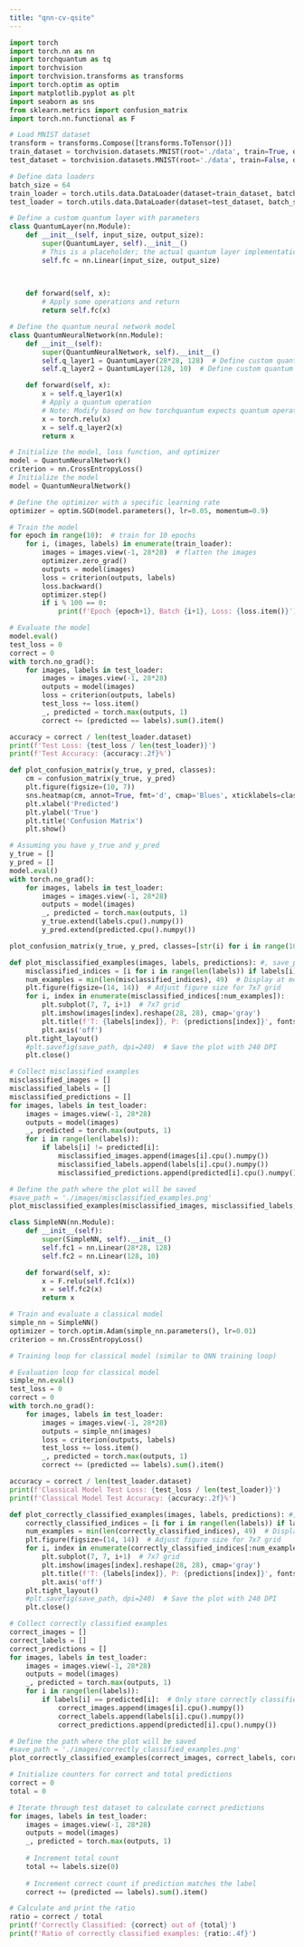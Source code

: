 ```yaml
---
title: "qnn-cv-qsite"
---
```


```python

import torch
import torch.nn as nn
import torchquantum as tq
import torchvision
import torchvision.transforms as transforms
import torch.optim as optim
import matplotlib.pyplot as plt
import seaborn as sns
from sklearn.metrics import confusion_matrix
import torch.nn.functional as F

```

```python

# Load MNIST dataset
transform = transforms.Compose([transforms.ToTensor()])
train_dataset = torchvision.datasets.MNIST(root='./data', train=True, download=True, transform=transform)
test_dataset = torchvision.datasets.MNIST(root='./data', train=False, download=True, transform=transform)

# Define data loaders
batch_size = 64
train_loader = torch.utils.data.DataLoader(dataset=train_dataset, batch_size=batch_size, shuffle=True)
test_loader = torch.utils.data.DataLoader(dataset=test_dataset, batch_size=batch_size, shuffle=False)

# Define a custom quantum layer with parameters
class QuantumLayer(nn.Module):
    def __init__(self, input_size, output_size):
        super(QuantumLayer, self).__init__()
        # This is a placeholder; the actual quantum layer implementation may differ
        self.fc = nn.Linear(input_size, output_size)
        
    

    def forward(self, x):
        # Apply some operations and return
        return self.fc(x)

# Define the quantum neural network model
class QuantumNeuralNetwork(nn.Module):
    def __init__(self):
        super(QuantumNeuralNetwork, self).__init__()
        self.q_layer1 = QuantumLayer(28*28, 128)  # Define custom quantum layer
        self.q_layer2 = QuantumLayer(128, 10)  # Define custom quantum layer

    def forward(self, x):
        x = self.q_layer1(x)
        # Apply a quantum operation
        # Note: Modify based on how torchquantum expects quantum operations to be applied
        x = torch.relu(x)
        x = self.q_layer2(x)
        return x

# Initialize the model, loss function, and optimizer
model = QuantumNeuralNetwork()
criterion = nn.CrossEntropyLoss()
# Initialize the model
model = QuantumNeuralNetwork()

# Define the optimizer with a specific learning rate
optimizer = optim.SGD(model.parameters(), lr=0.05, momentum=0.9)

# Train the model
for epoch in range(10):  # train for 10 epochs
    for i, (images, labels) in enumerate(train_loader):
        images = images.view(-1, 28*28)  # flatten the images
        optimizer.zero_grad()
        outputs = model(images)
        loss = criterion(outputs, labels)
        loss.backward()
        optimizer.step()
        if i % 100 == 0:
            print(f'Epoch {epoch+1}, Batch {i+1}, Loss: {loss.item()}')

# Evaluate the model
model.eval()
test_loss = 0
correct = 0
with torch.no_grad():
    for images, labels in test_loader:
        images = images.view(-1, 28*28)
        outputs = model(images)
        loss = criterion(outputs, labels)
        test_loss += loss.item()
        _, predicted = torch.max(outputs, 1)
        correct += (predicted == labels).sum().item()

accuracy = correct / len(test_loader.dataset)
print(f'Test Loss: {test_loss / len(test_loader)}')
print(f'Test Accuracy: {accuracy:.2f}%')
```

```python

def plot_confusion_matrix(y_true, y_pred, classes):
    cm = confusion_matrix(y_true, y_pred)
    plt.figure(figsize=(10, 7))
    sns.heatmap(cm, annot=True, fmt='d', cmap='Blues', xticklabels=classes, yticklabels=classes)
    plt.xlabel('Predicted')
    plt.ylabel('True')
    plt.title('Confusion Matrix')
    plt.show()

# Assuming you have y_true and y_pred
y_true = []
y_pred = []
model.eval()
with torch.no_grad():
    for images, labels in test_loader:
        images = images.view(-1, 28*28)
        outputs = model(images)
        _, predicted = torch.max(outputs, 1)
        y_true.extend(labels.cpu().numpy())
        y_pred.extend(predicted.cpu().numpy())

plot_confusion_matrix(y_true, y_pred, classes=[str(i) for i in range(10)])

```


```python
def plot_misclassified_examples(images, labels, predictions): #, save_path):
    misclassified_indices = [i for i in range(len(labels)) if labels[i] != predictions[i]]
    num_examples = min(len(misclassified_indices), 49)  # Display at most 49 examples for 7x7 grid
    plt.figure(figsize=(14, 14))  # Adjust figure size for 7x7 grid
    for i, index in enumerate(misclassified_indices[:num_examples]):
        plt.subplot(7, 7, i+1)  # 7x7 grid
        plt.imshow(images[index].reshape(28, 28), cmap='gray')
        plt.title(f'T: {labels[index]}, P: {predictions[index]}', fontsize=8)
        plt.axis('off')
    plt.tight_layout()
    #plt.savefig(save_path, dpi=240)  # Save the plot with 240 DPI
    plt.close()

# Collect misclassified examples
misclassified_images = []
misclassified_labels = []
misclassified_predictions = []
for images, labels in test_loader:
    images = images.view(-1, 28*28)
    outputs = model(images)
    _, predicted = torch.max(outputs, 1)
    for i in range(len(labels)):
        if labels[i] != predicted[i]:
            misclassified_images.append(images[i].cpu().numpy())
            misclassified_labels.append(labels[i].cpu().numpy())
            misclassified_predictions.append(predicted[i].cpu().numpy())

# Define the path where the plot will be saved
#save_path = './images/misclassified_examples.png'
plot_misclassified_examples(misclassified_images, misclassified_labels, misclassified_predictions)#, save_path)

```

```python

class SimpleNN(nn.Module):
    def __init__(self):
        super(SimpleNN, self).__init__()
        self.fc1 = nn.Linear(28*28, 128)
        self.fc2 = nn.Linear(128, 10)

    def forward(self, x):
        x = F.relu(self.fc1(x))
        x = self.fc2(x)
        return x

# Train and evaluate a classical model
simple_nn = SimpleNN()
optimizer = torch.optim.Adam(simple_nn.parameters(), lr=0.01)
criterion = nn.CrossEntropyLoss()

# Training loop for classical model (similar to QNN training loop)

# Evaluation loop for classical model
simple_nn.eval()
test_loss = 0
correct = 0
with torch.no_grad():
    for images, labels in test_loader:
        images = images.view(-1, 28*28)
        outputs = simple_nn(images)
        loss = criterion(outputs, labels)
        test_loss += loss.item()
        _, predicted = torch.max(outputs, 1)
        correct += (predicted == labels).sum().item()

accuracy = correct / len(test_loader.dataset)
print(f'Classical Model Test Loss: {test_loss / len(test_loader)}')
print(f'Classical Model Test Accuracy: {accuracy:.2f}%')

```

```python

def plot_correctly_classified_examples(images, labels, predictions): #, save_path):
    correctly_classified_indices = [i for i in range(len(labels)) if labels[i] == predictions[i]]
    num_examples = min(len(correctly_classified_indices), 49)  # Display at most 49 examples for 7x7 grid
    plt.figure(figsize=(14, 14))  # Adjust figure size for 7x7 grid
    for i, index in enumerate(correctly_classified_indices[:num_examples]):
        plt.subplot(7, 7, i+1)  # 7x7 grid
        plt.imshow(images[index].reshape(28, 28), cmap='gray')
        plt.title(f'T: {labels[index]}, P: {predictions[index]}', fontsize=8)
        plt.axis('off')
    plt.tight_layout()
    #plt.savefig(save_path, dpi=240)  # Save the plot with 240 DPI
    plt.close()

# Collect correctly classified examples
correct_images = []
correct_labels = []
correct_predictions = []
for images, labels in test_loader:
    images = images.view(-1, 28*28)
    outputs = model(images)
    _, predicted = torch.max(outputs, 1)
    for i in range(len(labels)):
        if labels[i] == predicted[i]:  # Only store correctly classified examples
            correct_images.append(images[i].cpu().numpy())
            correct_labels.append(labels[i].cpu().numpy())
            correct_predictions.append(predicted[i].cpu().numpy())

# Define the path where the plot will be saved
#save_path = './images/correctly_classified_examples.png'
plot_correctly_classified_examples(correct_images, correct_labels, correct_predictions)#, save_path)

```

```python
# Initialize counters for correct and total predictions
correct = 0
total = 0

# Iterate through test dataset to calculate correct predictions
for images, labels in test_loader:
    images = images.view(-1, 28*28)
    outputs = model(images)
    _, predicted = torch.max(outputs, 1)
    
    # Increment total count
    total += labels.size(0)
    
    # Increment correct count if prediction matches the label
    correct += (predicted == labels).sum().item()

# Calculate and print the ratio
ratio = correct / total
print(f'Correctly Classified: {correct} out of {total}')
print(f'Ratio of correctly classified examples: {ratio:.4f}')

```

